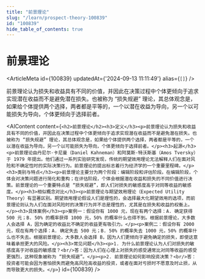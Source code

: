 ```yaml
---
title: "前景理论"
slug: "/learn/prospect-theory-100839"
id: "100839"
hide_table_of_contents: true
---
```



# 前景理论

<ArticleMeta id={100839} updatedAt={'2024-09-13 11:11:49'} alias={`[]`} />
<div className='border-solid border-b border-t-0 my-4 border-[var(--ifm-color-gray-300)]' />

前景理论认为损失和收益具有不同的价值，并因此在决策过程中个体更倾向于追求实现潜在收益而不是避免潜在损失。也被称为 “损失规避” 理论，其总体观念是，如果给个体提供两个选择，两者都是平等的，一个以潜在收益为导向，另一个以可能损失为导向，个体更倾向于选择前者。

<AIContent content={`<h2>前景理论</h2><h3>定义</h3><p>前景理论认为损失和收益具有不同的价值，并因此在决策过程中个体更倾向于追求实现潜在收益而不是避免潜在损失。也被称为 “损失规避” 理论，其总体观念是，如果给个体提供两个选择，两者都是平等的，一个以潜在收益为导向，另一个以可能损失为导向，个体更倾向于选择前者。</p><h3>起源</h3><p>前景理论由丹尼尔·卡尼曼（Daniel Kahneman）和阿莫斯·特沃斯基（Amos Tversky）于 1979 年提出。他们通过一系列实验研究发现，传统的期望效用理论无法解释人们在面对风险和不确定性时的实际决策行为。前景理论的提出标志着行为经济学的一个重要里程碑。</p><h3>类别与特点</h3><p>前景理论主要分为两个阶段：编辑阶段和评估阶段。在编辑阶段，个体会对决策问题进行简化和重构；在评估阶段，个体会根据潜在收益和损失的不同价值进行决策。前景理论的一个重要特点是 “损失规避”，即人们对损失的敏感度高于对同等收益的敏感度。</p><h3>相似概念对比</h3><p>前景理论与期望效用理论（Expected Utility Theory）有显著区别。期望效用理论假设人们是理性的，会选择最大化期望效用的选项，而前景理论则认为人们在面对风险时的决策行为并不总是理性的，尤其是在损失和收益的权衡上。</p><h3>具体案例</h3><p>案例一：假设你有 1000 元，现在有两个选择：A. 确定获得 500 元；B. 50% 的概率获得 1000 元，50% 的概率什么也得不到。根据前景理论，大多数人会选择 A，因为确定的收益比不确定的收益更有吸引力。</p><p>案例二：假设你有 2000 元，现在有两个选择：A. 确定失去 500 元；B. 50% 的概率失去 1000 元，50% 的概率什么也不失去。根据前景理论，大多数人会选择 B，因为人们更倾向于避免确定的损失，即使这意味着承担更大的风险。</p><h3>常见问题</h3><p>1. 为什么前景理论认为人们对损失的敏感度高于对收益的敏感度？<br/>答：因为人们在心理上对损失的感受通常比对同等收益的感受更强烈，这种现象被称为 “损失规避”。</p><p>2. 前景理论如何影响投资决策？<br/>答：投资者可能会因为害怕损失而避免高风险高收益的投资，或者在面对亏损时不愿意及时止损，从而导致更大的损失。</p>`} id={100839} />
